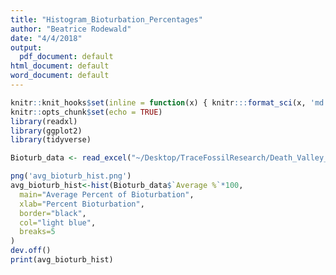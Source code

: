 ```yaml
---
title: "Histogram_Bioturbation_Percentages"
author: "Beatrice Rodewald"
date: "4/4/2018"
output: 
  pdf_document: default
html_document: default
word_document: default
---
```


```r
knitr::knit_hooks$set(inline = function(x) { knitr:::format_sci(x, 'md')})
knitr::opts_chunk$set(echo = TRUE)
library(readxl)
library(ggplot2)
library(tidyverse)
```

```r
Bioturb_data <- read_excel("~/Desktop/TraceFossilResearch/Death_Valley_TF_Research_Darroch/Histogram bioturbation percentages/Drive_data (1).xls")

png('avg_bioturb_hist.png')
avg_bioturb_hist<-hist(Bioturb_data$`Average %`*100,
  main="Average Percent of Bioturbation",
  xlab="Percent Bioturbation",
  border="black",
  col="light blue",
  breaks=5
)
dev.off()
print(avg_bioturb_hist)

```

